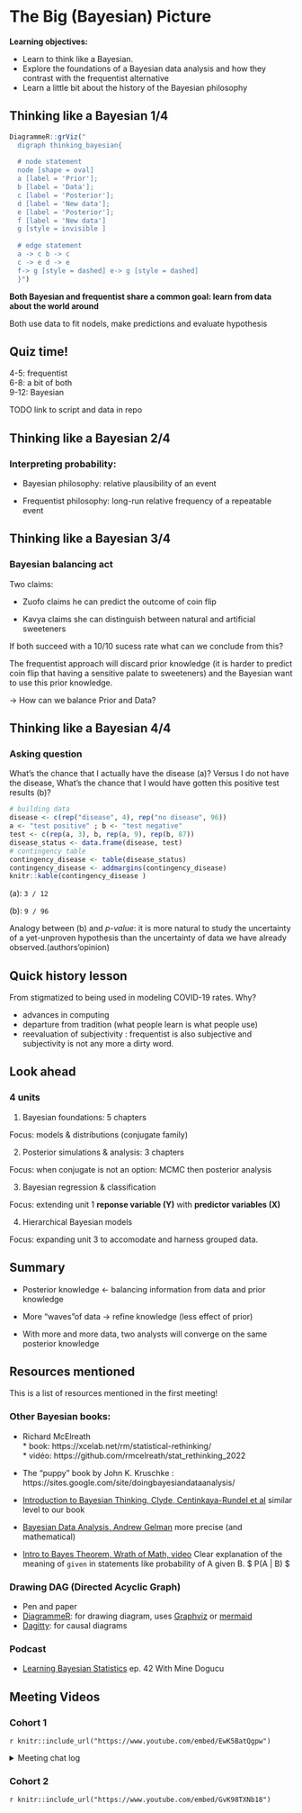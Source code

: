# The Big (Bayesian) Picture

**Learning objectives:**

- Learn to think like a Bayesian.
- Explore the foundations of a Bayesian data analysis and how they contrast with the frequentist alternative
- Learn a little bit about the history of the Bayesian philosophy

## Thinking like a Bayesian 1/4

```r
DiagrammeR::grViz("
  digraph thinking_bayesian{
  
  # node statement
  node [shape = oval]
  a [label = 'Prior'];
  b [label = 'Data'];
  c [label = 'Posterior'];
  d [label = 'New data'];
  e [label = 'Posterior'];
  f [label = 'New data']
  g [style = invisible ]
  
  # edge statement
  a -> c b -> c
  c -> e d -> e
  f-> g [style = dashed] e-> g [style = dashed]
  }")
```
**Both Bayesian and frequentist share a common goal: learn from data about the world around** 

Both use data to fit nodels, make predictions and evaluate hypothesis

## Quiz time! 

4-5: frequentist  
6-8: a bit of both  
9-12: Bayesian  

TODO link to script and data in repo

## Thinking like a Bayesian 2/4

###  Interpreting probability: 

- Bayesian philosophy: relative plausibility of an event 

- Frequentist philosophy: long-run relative frequency of a repeatable  event

## Thinking like a Bayesian 3/4

### Bayesian balancing act

Two claims: 

- Zuofo claims he can predict the outcome of coin flip

- Kavya claims she can distinguish between natural and artificial sweeteners 

If both succeed with a 10/10 sucess rate what can we conclude from this?

The frequentist approach will discard prior knowledge (it is harder to predict coin flip that having a sensitive palate to sweeteners) and the Bayesian want to use this prior knowledge. 

-> How can we balance Prior and Data?

## Thinking like  a Bayesian 4/4

### Asking question

What's the chance that I actually have the disease (a)?  Versus I do not have the disease, What's the chance that I would have gotten this positive test results (b)? 

```r
# building data
disease <- c(rep("disease", 4), rep("no disease", 96))
a <- "test positive" ; b <- "test negative"
test <- c(rep(a, 3), b, rep(a, 9), rep(b, 87))
disease_status <- data.frame(disease, test)
# contingency table
contingency_disease <- table(disease_status)
contingency_disease <- addmargins(contingency_disease)
knitr::kable(contingency_disease )
```

(a): `3 / 12`

(b): `9 / 96`

Analogy between (b) and *p-value*: it is more natural to study the uncertainty of a yet-unproven hypothesis than the uncertainty of data we have already observed.(authors'opinion) 

## Quick history lesson 

From stigmatized to being used in modeling COVID-19 rates. Why?

- advances in computing 
- departure from tradition (what people learn is what people use)
- reevaluation of subjectivity : frequentist is also subjective and subjectivity is not any more a dirty word.


## Look ahead 

### 4 units

1. Bayesian foundations: 5 chapters

Focus: models & distributions (conjugate family) 

2. Posterior simulations & analysis: 3 chapters

Focus: when conjugate is not an option: MCMC then posterior analysis

3. Bayesian regression & classification 

Focus: extending unit 1 **reponse variable (Y)** with **predictor variables (X)**

4. Hierarchical Bayesian models

Focus: expanding unit 3 to accomodate and harness grouped data.

## Summary 

- Posterior knowledge <- balancing information from data and prior knowledge 

- More "waves"of data -> refine knowledge (less effect of prior)

- With more and more data, two analysts will converge on the same posterior knowledge

## Resources mentioned

This is a list of resources mentioned in the first meeting!

### Other Bayesian books: 

- Richard McElreath   
      * book: https://xcelab.net/rm/statistical-rethinking/  
      * vidéo: https://github.com/rmcelreath/stat_rethinking_2022

- The "puppy" book by John K. Kruschke : https://sites.google.com/site/doingbayesiandataanalysis/

- [Introduction to Bayesian Thinking, Clyde, Centinkaya-Rundel et al](https://statswithr.github.io/book/index.html) similar level to our book

- [Bayesian Data Analysis, Andrew Gelman](http://www.stat.columbia.edu/~gelman/book/BDA3.pdf) more precise (and mathematical)

-	[Intro to Bayes Theorem, Wrath of Math, video](https://www.youtube.com/watch?v=3sJn5-Cjm2s)
	Clear explanation of the meaning of `given` in statements like probability
	of A given B. $ P(A | B) $


### Drawing DAG (Directed Acyclic Graph)

- Pen and paper  
- [DiagrammeR](https://rich-iannone.github.io/DiagrammeR/docs.html): for drawing diagram, uses [Graphviz](https://www.graphviz.org/documentation/) or [mermaid](https://mermaid-js.github.io/mermaid/#/)  
- [Dagitty](http://dagitty.net/): for causal diagrams

### Podcast 

- [Learning Bayesian Statistics](https://podcasts.apple.com/us/podcast/how-to-teach-and-learn-bayesian-stats-with-mine-dogucu/id1483485062?i=1000526699407) ep. 42 With Mine Dogucu




## Meeting Videos

### Cohort 1

`r knitr::include_url("https://www.youtube.com/embed/EwK5BatQgpw")`

<details>
<summary> Meeting chat log </summary>

```
00:06:01	Olivier:	hello !
00:06:47	Olivier:	various links : https://r4ds.github.io/bookclub-bayes_rules/
00:06:55	Olivier:	https://docs.google.com/spreadsheets/d/18IDSOU2bfkD55kOB18qCB7Idbpiyp4_9qeWjkvE-Syc/edit#gid=0
00:09:44	Olivier:	Letś wait that everyone configure zoom :P
00:10:18	Gabby Palomo:	I didn't see if anyone else signed up for this cohort. I imagine more people did, right?
00:10:46	Olivier:	I do not know the number of participant
00:10:52	Olivier:	I will have to ask 
00:11:08	Will:	Well hopefully. I'm assuming for fellow Brits there are lots people celebrating the jubilee.
00:11:59	Gabby Palomo:	ah that's true!!
00:12:10	erik.aalto@tocaboca.com:	I’m not hearing anything, but I could hear recording in progress when I joined..
00:12:24	Olivier:	do you hear me ? 
00:12:27	Gabby Palomo:	There are 85 people in the slack channel so will see.
00:12:42	erik.aalto@tocaboca.com:	Nope, cant hear anything:/
00:13:15	Will:	Yes I think I can hear Erik
00:13:45	erik.aalto@tocaboca.com:	Darn, can’t hear anything…this is weird
00:13:57	Olivier:	we hear you at least
00:14:03	erik.aalto@tocaboca.com:	I hear the zoom notifs…like ”recording in progress”
00:15:52	Olivier:	it is fine 
00:16:13	Olivier:	is it better
00:17:24	Olivier:	is it good now ?
00:17:41	Olivier:	i restaart it
00:19:02	Olivier:	working or not ? 
00:19:20	Ronald Legere:	Not yet… there is a audio test thing in the audio settings menu
00:19:48	Olivier:	good name 
00:56:58	Ronald Legere:	Can you link those podcasts to slack? Or here ;)
01:06:31	Olivier Leroy:	DiagrammeR
```
</details>

### Cohort 2

`r knitr::include_url("https://www.youtube.com/embed/GvK98TXNb18")`

